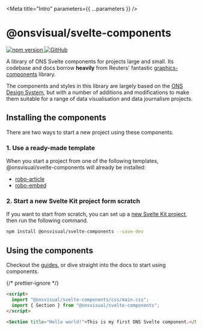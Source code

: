 
<Meta title="Intro" parameters={{ ...parameters }} />

# @onsvisual/svelte-components

<p>
  <a href="https://www.npmjs.com/package/@onsvisual/svelte-components">
    <img
      src="https://badge.fury.io/js/@onsvisual%2Fsvelte-components.svg"
      alt="npm version"
      style={{ display: "inline-block", margin: "0 5px 0 0" }}
    />
  </a>
  <a href="https://github.com/onsvisual/svelte-components">
    <img
      src="https://badgen.net/badge/icon/GitHub?icon=github&label"
      alt="GitHub"
      style={{ display: "inline-block", margin: "0 5px 0 0" }}
    />
  </a>
</p>

A library of ONS Svelte components for projects large and small. Its codebase and docs borrow **heavily** from Reuters' fantastic [graphics-components](https://github.com/reuters-graphics/graphics-components) library.

The components and styles in this library are largely based on the [ONS Design System](https://service-manual.ons.gov.uk/design-system/), but with a number of additions and modifications to make them suitable for a range of data visualisation and data journalism projects.

## Installing the components

There are two ways to start a new project using these components.

### 1. Use a ready-made template

When you start a project from one of the following templates, @onsvisual/svelte-components will already be installed:

- [robo-article](https://github.com/ONSvisual/robo-article)
- [robo-embed](https://github.com/ONSvisual/robo-embed)

### 2. Start a new Svelte Kit project form scratch

If you want to start from scratch, you can set up a [new Svelte Kit project](https://kit.svelte.dev/docs/creating-a-project), then run the following command.

```bash
npm install @onsvisual/svelte-components --save-dev
```

## Using the components

Checkout the [guides](?path=/docs/guides-using-these-docs--page), or dive straight into the docs to start using components.

{/* prettier-ignore */}
```html
<script>
  import "@onsvisual/svelte-components/css/main.css";
  import { Section } from "@onsvisual/svelte-components";
</script>

<Section title="Hello world!">This is my first ONS Svelte component.</Section>
```
